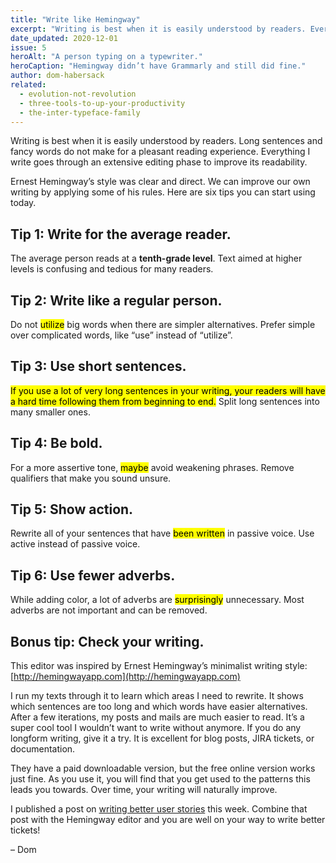 ```yaml
---
title: "Write like Hemingway"
excerpt: "Writing is best when it is easily understood by readers. Everything I write goes through an extensive editing phase to improve its readability."
date_updated: 2020-12-01
issue: 5
heroAlt: "A person typing on a typewriter."
heroCaption: "Hemingway didn’t have Grammarly and still did fine."
author: dom-habersack
related:
  - evolution-not-revolution
  - three-tools-to-up-your-productivity
  - the-inter-typeface-family
---
```

Writing is best when it is easily understood by readers. Long sentences and fancy words do not make for a pleasant reading experience. Everything I write goes through an extensive editing phase to improve its readability.

Ernest Hemingway’s style was clear and direct. We can improve our own writing by applying some of his rules. Here are six tips you can start using today.

## Tip 1: Write for the average reader.

The average person reads at a **tenth-grade level**. Text aimed at higher levels is confusing and tedious for many readers.

## Tip 2: Write like a regular person.

Do not <mark>utilize</mark> big words when there are simpler alternatives. Prefer simple over complicated words, like “use” instead of “utilize”.

## Tip 3: Use short sentences.

<p><mark>If you use a lot of very long sentences in your writing, your readers will have a hard time following them from beginning to end.</mark> Split long sentences into many smaller ones.</p>

## Tip 4: Be bold.

For a more assertive tone, <mark>maybe</mark> avoid weakening phrases. Remove qualifiers that make you sound unsure.

## Tip 5: Show action.

Rewrite all of your sentences that have <mark>been written</mark> in passive voice. Use active instead of passive voice.

## Tip 6: Use fewer adverbs.

While adding color, a lot of adverbs are <mark>surprisingly</mark> unnecessary. Most adverbs are not important and can be removed.

## Bonus tip: Check your writing.

This editor was inspired by Ernest Hemingway’s minimalist writing style: [http://hemingwayapp.com](http://hemingwayapp.com)

I run my texts through it to learn which areas I need to rewrite. It shows which sentences are too long and which words have easier alternatives. After a few iterations, my posts and mails are much easier to read. It’s a super cool tool I wouldn’t want to write without anymore. If you do any longform writing, give it a try. It is excellent for blog posts, JIRA tickets, or documentation.

They have a paid downloadable version, but the free online version works just fine. As you use it, you will find that you get used to the patterns this leads you towards. Over time, your writing will naturally improve.

I published a post on [writing better user stories](/posts/as-a-user-story/) this week. Combine that post with the Hemingway editor and you are well on your way to write better tickets!

– Dom
